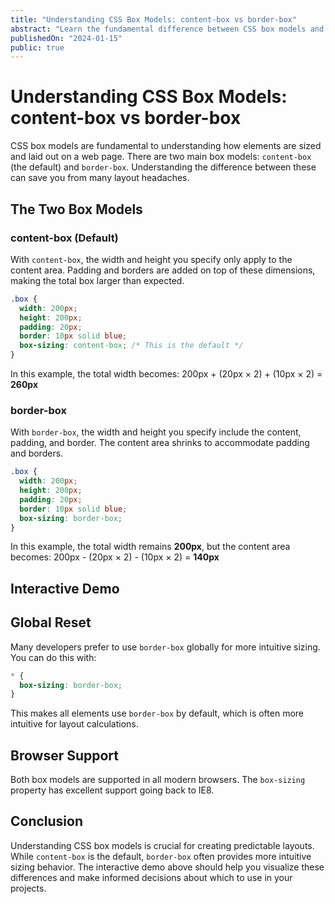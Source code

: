 ```yaml
---
title: "Understanding CSS Box Models: content-box vs border-box"
abstract: "Learn the fundamental difference between CSS box models and how they affect element sizing and layout calculations."
publishedOn: "2024-01-15"
public: true
---
```


# Understanding CSS Box Models: content-box vs border-box

CSS box models are fundamental to understanding how elements are sized and laid out on a web page. There are two main box models: `content-box` (the default) and `border-box`. Understanding the difference between these can save you from many layout headaches.

## The Two Box Models

### content-box (Default)

With `content-box`, the width and height you specify only apply to the content area. Padding and borders are added on top of these dimensions, making the total box larger than expected.

```css
.box {
  width: 200px;
  height: 200px;
  padding: 20px;
  border: 10px solid blue;
  box-sizing: content-box; /* This is the default */
}
```

In this example, the total width becomes: 200px + (20px × 2) + (10px × 2) = **260px**

### border-box

With `border-box`, the width and height you specify include the content, padding, and border. The content area shrinks to accommodate padding and borders.

```css
.box {
  width: 200px;
  height: 200px;
  padding: 20px;
  border: 10px solid blue;
  box-sizing: border-box;
}
```

In this example, the total width remains **200px**, but the content area becomes: 200px - (20px × 2) - (10px × 2) = **140px**

## Interactive Demo

<BoxModelDemo />

## Global Reset

Many developers prefer to use `border-box` globally for more intuitive sizing. You can do this with:

```css
* {
  box-sizing: border-box;
}
```

This makes all elements use `border-box` by default, which is often more intuitive for layout calculations.

## Browser Support

Both box models are supported in all modern browsers. The `box-sizing` property has excellent support going back to IE8.

## Conclusion

Understanding CSS box models is crucial for creating predictable layouts. While `content-box` is the default, `border-box` often provides more intuitive sizing behavior. The interactive demo above should help you visualize these differences and make informed decisions about which to use in your projects.
